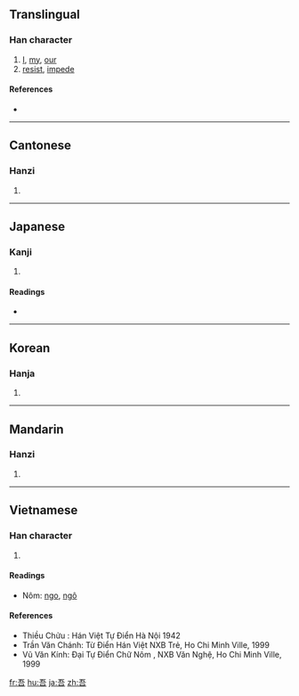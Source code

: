 ==Translingual==

===Han character===
{{Han char|rn=30|rad=口|as=04|sn=7|four=1060<sub>1</sub>|canj=一一口 (MMR)|ids=⿱[[五]][[口]]}}

# [[I]], [[my]], [[our]]
# [[resist]], [[impede]]

====References====
* {{Han ref|kx=0180.030|dkj=03379|dj=0398.020|hdz=10585.130|uh=543E|ud=21566|bh=A75E|bd=42846}}

----

==Cantonese==

===Hanzi===
{{yue-hanzi|jyut=ng4|y=ng4}}

# {{defn|Cantonese}}

----

==Japanese==

===Kanji===
{{ja-kanji|grade=|rs=口04}}

# {{defn|Japanese}}

====Readings====
* {{ja-readings|on=[[ご]] (go), [[ぐ]] (gu)|kun=[[われ]] (ware), [[わが]] (waga), [[あ]] (a)}}

----

==Korean==

===Hanja===
{{ko-hanja|hangeul=오|rv=o|mr=o}}

# {{defn|Korean}}

----

==Mandarin==

===Hanzi===
{{cmn-hanzi|pin=[[wú]] ([[wu2]]), [[ya]] ([[ya5]])|wg=wu<sup>2</sup>, ya<sup>5</sup>}}

# {{defn|Mandarin}}

----

==Vietnamese==

===Han character===
{{vi-hantu|[[ngô]]}}

# {{defn|Vietnamese}}

====Readings====
* Nôm: [[ngo]], [[ngô]]

====References====
* Thiều Chửu : Hán Việt Tự Điển  Hà Nội 1942
* Trần Văn Chánh: Từ Điển Hán Việt NXB Trẻ, Ho Chi Minh Ville, 1999
* Vũ Văn Kính: Đại Tự Điển Chữ Nôm , NXB Văn Nghệ, Ho Chi Minh Ville, 1999

[[fr:吾]]
[[hu:吾]]
[[ja:吾]]
[[zh:吾]]